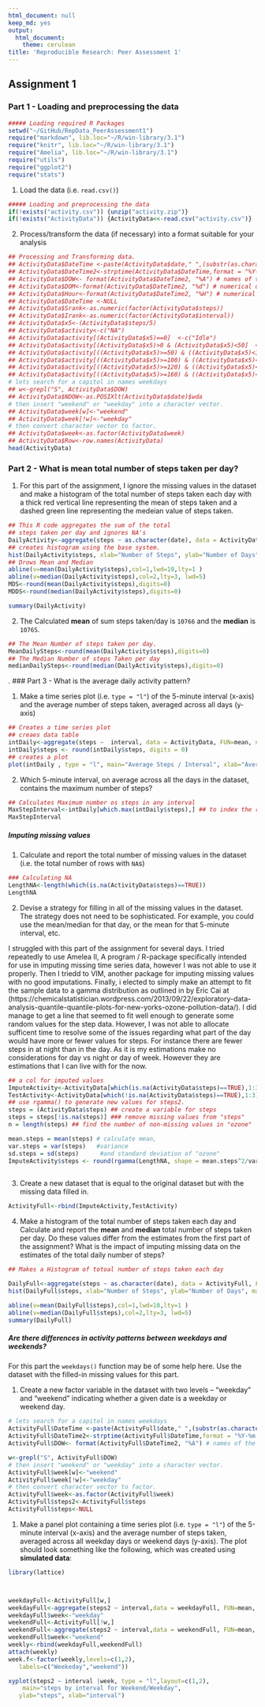 ```yaml
---
html_document: null
keep_md: yes
output:
  html_document:
    theme: cerulean
title: 'Reproducible Research: Peer Assessment 1'
---
```

## Assignment 1



### Part 1 - Loading and preprocessing the data

```r
##### Loading required R Packages
setwd("~/GitHub/RepData_PeerAssessment1")
require("markdown", lib.loc="~/R/win-library/3.1")
require("knitr", lib.loc="~/R/win-library/3.1")
require("Amelia", lib.loc="~/R/win-library/3.1")
require("utils")
require("ggplot2")
require("stats")
```

1. Load the data (i.e. `read.csv()`)
  
```r
##### Loading and preprocessing the data
if(!exists("activity.csv")) {unzip("activity.zip")}
if(!exists("ActivityData")) {ActivityData<<-read.csv("activity.csv")}
```


2. Process/transform the data (if necessary) into a format suitable for your analysis
```r
## Processing and Transforming data.
## ActivityData$DateTime <-paste(ActivityData$date," ",(substr(as.character(ActivityData$interval+10000),2, 3)),":",(substr(as.character(ActivityData$interval+10000),4, 5)),sep = "")
## ActivityData$DateTime2<-strptime(ActivityData$DateTime,format = "%Y-%m-%d %H:%M")
## ActivityData$DOW<- format(ActivityData$DateTime2, "%A") # names of the day of week
## ActivityData$DOM<-format(ActivityData$DateTime2, "%d") # numerical day of month
## ActivityData$Hour<-format(ActivityData$DateTime2, "%H") # numerical Hour of day
## ActivityData$DateTime <-NULL
## ActivityData$Srank<-as.numeric(factor(ActivityData$steps))
## ActivityData$Irank<-as.numeric(factor(ActivityData$interval))
## ActivityData$x5<-(ActivityData$steps/5)
## ActivityData$activity<-c("NA")
## ActivityData$activity[(ActivityData$x5)==0]  <-c("Idle")
## ActivityData$activity[(ActivityData$x5)>0 & (ActivityData$x5)<50]  <-c("Moderate")
## ActivityData$activity[((ActivityData$x5)>=50) & ((ActivityData$x5)<100)]  <-c("walking")
## ActivityData$activity[((ActivityData$x5)>=100) & ((ActivityData$x5)<120)] <-c("Jogging")
## ActivityData$activity[((ActivityData$x5)>=120) & ((ActivityData$x5)<160)]  <-c("Running")
## ActivityData$activity[((ActivityData$x5)>=160) & ((ActivityData$x5)<220)]  <-c("Danger")
# lets search for a capitol in names weekdays
## w<-grepl("S", ActivityData$DOW)
## ActivityData$NDOW<-as.POSIXlt(ActivityData$date)$wda
# then insert "weekend" or "weekday" into a character vector.
## ActivityData$week[w]<-"weekend"
## ActivityData$week[!w]<-"weekday"
# then convert character vector to factor.
## ActivityData$week<-as.factor(ActivityData$week)
## ActivityData$Row<-row.names(ActivityData)
head(ActivityData)


```


### Part 2 - What is mean total number of steps taken per day?

1. For this part of the assignment, I ignore the missing values in
the dataset and make a histogram of the total number of steps taken each day 
with a thick red vertical line representing the mean of steps taken  and a dashed green line representing the medeian value of steps taken.

```r
## This R code aggregates the sum of the total 
## steps taken per day and ignores NA's
DailyActivity<-aggregate(steps ~ as.character(date), data = ActivityData, FUN=sum, na.rm=TRUE)
## creates histogram using the base system.
hist(DailyActivity$steps, xlab="Number of Steps", ylab="Number of Days", main="Histogram Average Daily - (Steps)")
## Drows Mean and Median
abline(v=mean(DailyActivity$steps),col=1,lwd=10,lty=1 )
abline(v=median(DailyActivity$steps),col=2,lty=3, lwd=5)
MDS<-round(mean(DailyActivity$steps),digits=0)
MDDS<-round(median(DailyActivity$steps),digits=0)

summary(DailyActivity)

```

2. The Calculated  **mean** of sum steps taken/day is `10766` and the **median** is `10765`.

```r
## The Mean Number of steps taken per day.
MeanDailySteps<-round(mean(DailyActivity$steps),digits=0)
## The Median Number of steps Taken per day
medianDailySteps<-round(median(DailyActivity$steps),digits=0)
```


.
### Part 3 - What is the average daily activity pattern?

1. Make a time series plot (i.e. `type = "l"`) of the 5-minute interval (x-axis) and the average number of steps taken, averaged across all days (y-axis)
```r
## Creates a time series plot
## creaes data table
intDaily<-aggregate(steps ~  interval, data = ActivityData, FUN=mean, na.rm=TRUE) ## creaes data table
intDaily$steps <- round(intDaily$steps, digits = 0)
## creates a plot
plot(intDaily , type = "l", main="Average Steps / Interval", xlab="Average steps per interval")


```

2. Which 5-minute interval, on average across all the days in the dataset, contains the maximum number of steps?
```r
## Calculates Maximum number os steps in any interval
MaxStepInterval<-intDaily[which.max(intDaily$steps),] ## to index the row containing first maximum of steps
MaxStepInterval


```


##### Imputing missing values

1. Calculate and report the total number of missing values in the dataset (i.e. the total number of rows with `NA`s)
```r

### Calculating NA 
LengthNA<-length(which(is.na(ActivityData$steps)==TRUE))
LengthNA
```

2. Devise a strategy for filling in all of the missing values in the dataset. The strategy does not need to be sophisticated. For example, you could use the mean/median for that day, or the mean for that 5-minute interval, etc.

I struggled with this part of the assignment for several days. I tried repeatedly to use Amelea II, A program / R-package specifically intended for use in imputing missing time series data, however I was not able to use it properly. Then I triedd to VIM, another package for imputing missing values with no good imputations. Finally, i elected to simply make an attempt to fit the sample data to a gamma distribution as outlined in by Eric Cai at (https://chemicalstatistician.wordpress.com/2013/09/22/exploratory-data-analysis-quantile-quantile-plots-for-new-yorks-ozone-pollution-data/). I did manage to get a line that seemed to fit well enough to generate some random values for the step data. However, I was not able to allocate sufficent time to resolve some of the issues regarding what part of the day would have more or fewer values for steps. For instance there are fewer steps in at night than in the day. As it is my estimations make no considerations for day vs night or day of week. However they are estimations that I can live with for the now. 

```r

## a col for imputed values
ImputeActivity<-ActivityData[which(is.na(ActivityData$steps)==TRUE),1:3]
TestActivity<-ActivityData[which(!is.na(ActivityData$steps)==TRUE),1:3]
## use rgamma() to generate new values for steps2.
steps = (ActivityData$steps) ## create a variable for steps
steps = steps[!is.na(steps)] ### remove missing values from "steps"
n = length(steps) ## find the number of non-missing values in "ozone"

mean.steps = mean(steps) # calculate mean, 
var.steps = var(steps)   #variance 
sd.steps = sd(steps)      #and standard deviation of "ozone"
ImputeActivity$steps <- round(rgamma(LengthNA, shape = mean.steps^2/var.steps, scale = var.steps/mean.steps),digits=0) 
               

```
3. Create a new dataset that is equal to the original dataset but with the missing data filled in.
```r
ActivityFull<-rbind(ImputeActivity,TestActivity)

```
4. Make a histogram of the total number of steps taken each day and Calculate and report the **mean** and **median** total number of steps taken per day. Do these values differ from the estimates from the first part of the assignment? What is the impact of imputing missing data on the estimates of the total daily number of steps?
```r
## Makes a Histogram of totoal number of steps taken each day

DailyFull<-aggregate(steps ~ as.character(date), data = ActivityFull, FUN=sum, na.rm=TRUE)
hist(DailyFull$steps, xlab="Number of Steps", ylab="Number of Days", main= "Histogram Fully imputed - (Days/Steps)")

abline(v=mean(DailyFull$steps),col=1,lwd=10,lty=1 )
abline(v=median(DailyFull$steps),col=2,lty=3, lwd=5)
summary(DailyFull)
```



##### Are there differences in activity patterns between weekdays and weekends?

For this part the `weekdays()` function may be of some help here. Use
the dataset with the filled-in missing values for this part.

1. Create a new factor variable in the dataset with two levels -- "weekday" and "weekend" indicating whether a given date is a weekday or weekend day.
```r
# lets search for a capitol in names weekdays
ActivityFull$DateTime <-paste(ActivityFull$date," ",(substr(as.character(ActivityFull$interval+10000),2, 3)),":",(substr(as.character(ActivityFull$interval+10000),4, 5)),sep = "")
ActivityFull$DateTime2<-strptime(ActivityFull$DateTime,format = "%Y-%m-%d %H:%M")
ActivityFull$DOW<- format(ActivityFull$DateTime2, "%A") # names of the day of week

w<-grepl("S", ActivityFull$DOW)
# then insert "weekend" or "weekday" into a character vector.
ActivityFull$week[w]<-"weekend"
ActivityFull$week[!w]<-"weekday"
# then convert character vector to factor.
ActivityFull$week<-as.factor(ActivityFull$week)
ActivityFull$steps2<-ActivityFull$steps
ActivityFull$steps<-NULL
```
1. Make a panel plot containing a time series plot (i.e. `type = "l"`) of the 5-minute interval (x-axis) and the average number of steps taken, averaged across all weekday days or weekend days (y-axis). The plot should look something like the following, which was created using **simulated data**:
```r
library(lattice)



weekdayFull<-ActivityFull[w,]
weekdayFull<-aggregate(steps2 ~ interval,data = weekdayFull, FUN=mean, na.rm=TRUE)
weekdayFull$week<-"weekday"
weekendFull<-ActivityFull[!w,]
weekendFull<-aggregate(steps2 ~ interval,data = weekendFull, FUN=mean, na.rm=TRUE)
weekendFull$week<-"weekend"
weekly<-rbind(weekdayFull,weekendFull)
attach(weekly)
week.f<-factor(weekly,levels=c(1,2),
   labels=c("Weekeday","weekend"))

xyplot(steps2 ~ interval |week, type = "l",layout=c(1,2),
    main="steps by interval for Weekend/Weekday", 
   ylab="steps", xlab="interval")

```


